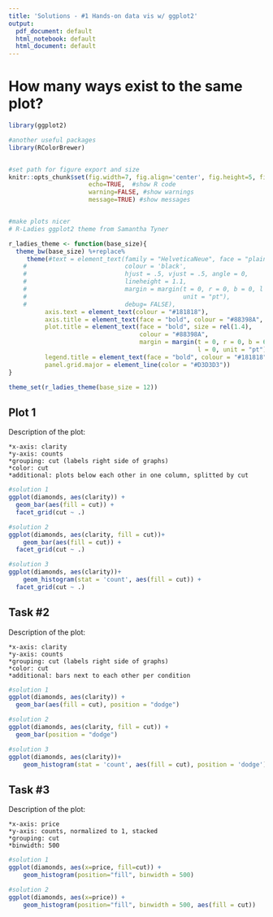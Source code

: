 ```yaml
---
title: 'Solutions - #1 Hands-on data vis w/ ggplot2'
output:
  pdf_document: default
  html_notebook: default
  html_document: default
---
```


# How many ways exist to the same plot?

```r
library(ggplot2)

#another useful packages
library(RColorBrewer)


#set path for figure export and size
knitr::opts_chunk$set(fig.width=7, fig.align='center', fig.height=5, fig.path='HandsOn_ggplot2-',  
                      echo=TRUE,  #show R code
                      warning=FALSE, #show warnings
                      message=TRUE) #show messages


#make plots nicer
# R-Ladies ggplot2 theme from Samantha Tyner

r_ladies_theme <- function(base_size){
  theme_bw(base_size) %+replace% 
     theme(#text = element_text(family = "HelveticaNeue", face = "plain", size = base_size,
    #                           colour = 'black',
    #                           hjust = .5, vjust = .5, angle = 0, 
    #                           lineheight = 1.1, 
    #                           margin = margin(t = 0, r = 0, b = 0, l = 0, 
    #                                           unit = "pt"), 
    #                           debug= FALSE), 
          axis.text = element_text(colour = "#181818"), 
          axis.title = element_text(face = "bold", colour = "#88398A", size = rel(1.1)), 
          plot.title = element_text(face = "bold", size = rel(1.4), 
                                    colour = "#88398A", 
                                    margin = margin(t = 0, r = 0, b = 6.6,
                                                    l = 0, unit = "pt")),
          legend.title = element_text(face = "bold", colour = "#181818"),
          panel.grid.major = element_line(color = "#D3D3D3"))
}

theme_set(r_ladies_theme(base_size = 12))

```


## Plot 1

Description of the plot:

	*x-axis: clarity
	*y-axis: counts
	*grouping: cut (labels right side of graphs)
	*color: cut
	*additional: plots below each other in one column, splitted by cut
	

```r

#solution 1
ggplot(diamonds, aes(clarity)) + 
  geom_bar(aes(fill = cut)) +
  facet_grid(cut ~ .)  

#solution 2
ggplot(diamonds, aes(clarity, fill = cut))+
	geom_bar(aes(fill = cut)) +
  facet_grid(cut ~ .)  

#solution 3
ggplot(diamonds, aes(clarity))+
	geom_histogram(stat = 'count', aes(fill = cut)) +
  facet_grid(cut ~ .)  

```


## Task #2

Description of the plot:

	*x-axis: clarity
	*y-axis: counts
	*grouping: cut (labels right side of graphs)
	*color: cut
	*additional: bars next to each other per condition

```r

#solution 1
ggplot(diamonds, aes(clarity)) + 
  geom_bar(aes(fill = cut), position = "dodge")

#solution 2
ggplot(diamonds, aes(clarity, fill = cut)) + 
  geom_bar(position = "dodge")

#solution 3
ggplot(diamonds, aes(clarity))+
	geom_histogram(stat = 'count', aes(fill = cut), position = 'dodge') 
```


## Task #3

Description of the plot:

	*x-axis: price
	*y-axis: counts, normalized to 1, stacked
	*grouping: cut
	*binwidth: 500

```r

#solution 1
ggplot(diamonds, aes(x=price, fill=cut)) +
	geom_histogram(position="fill", binwidth = 500)

#solution 2
ggplot(diamonds, aes(x=price)) +
	geom_histogram(position="fill", binwidth = 500, aes(fill = cut))

```
